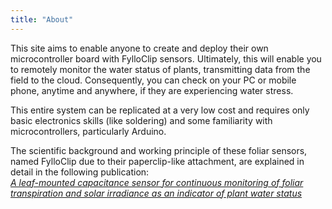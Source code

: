 ```yaml
---
title: "About"
---
```


This site aims to enable anyone to create and deploy their own microcontroller board with FylloClip sensors. Ultimately, this will enable you to remotely monitor the water status of plants, transmitting data from the field to the cloud. Consequently, you can check on your PC or mobile phone, anytime and anywhere, if they are experiencing water stress.

This entire system can be replicated at a very low cost and requires only basic electronics skills (like soldering) and some familiarity with microcontrollers, particularly Arduino.

The scientific background and working principle of these foliar sensors, named FylloClip due to their paperclip-like attachment, are explained in detail in the following publication: \
[*A leaf-mounted capacitance sensor for continuous monitoring of foliar transpiration and solar irradiance as an indicator of plant water status*](https://www.agroengineering.org/jae/article/view/1477/1066)
